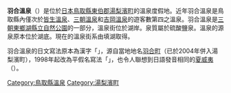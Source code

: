 {{multiple issues|
{{dead end|time=2017-03-30T09:01:15+00:00}}
{{expand|time=2017-03-30T09:01:15+00:00}}
{{expert|time=2017-03-30T09:01:15+00:00}}
{{unreferenced|time=2017-03-30T09:01:15+00:00}}
}}
'''羽合溫泉'''（{{jpn|j=はわい温泉|hg=はわいおんせん|rm=Hawai Onsen}}）是位於[[日本|日本]][[鳥取縣|鳥取縣]][[東伯郡|東伯郡]][[湯梨濱町|湯梨濱町]]的溫泉度假地。近年羽合溫泉是鳥取縣內僅次於[[皆生溫泉|皆生溫泉]]、[[三朝溫泉|三朝溫泉]]和[[吉岡溫泉|吉岡溫泉]]的遊客數第四之溫泉。羽合溫泉是[[三朝東鄉湖縣立自然公園|三朝東鄉湖縣立自然公園]]的一部分，溫泉街位於湖岸。泉質屬於硫酸鹽泉。溫泉的源泉原本位於湖底。現在的溫泉街系由填湖取得。

羽合溫泉的日文寫法原本為漢字「{{lang|ja|羽合}}」，源自當地地名[[羽合町|羽合町]]（已於2004年併入湯梨濱町），1998年起改為平假名寫法「{{lang|ja|はわい}}」，也令人聯想到日語發音相同的[[夏威夷|夏威夷]]（{{lang|ja|ハワイ}}）。

[[Category:鳥取縣溫泉|Category:鳥取縣溫泉]]
[[Category:湯梨濱町|Category:湯梨濱町]]